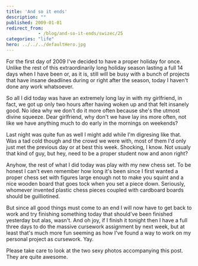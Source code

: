 ```yaml
---
title: 'And so it ends'
description: ""
published: 2009-01-01
redirect_from: 
            - /blog/and-so-it-ends/swizec/25
categories: "life"
hero: ../../../defaultHero.jpg
---
```

For the first day of 2009 I&#x27;ve decided to have a proper holiday for once. Unlike the rest of this extraordinarily long holiday season lasting a full 14 days when I have been or, as it is, still will be busy with a bunch of projects that have insane deadlines during or right after the season, today I haven&#x27;t done any work whatsoever.

So all I did today was have an extremely long lay in with my girlfriend, in fact, we got up only two hours after having woken up and that felt insanely good. No idea why we don&#x27;t do it more often because she&#x27;s the utmost divine squeeze. Dear girlfriend, why don&#x27;t we have lay ins more often, not like we have anything much to do early in the mornings on weekends?

Last night was quite fun as well I might add while I&#x27;m digresing like that. Was a tad cold though and the crowd we were with, most of them I&#x27;d only just met the previous day or at best this week. Shocking, I know. Not usualy that kind of guy, but hey, need to be a proper student now and anon right?

Anyhow, the rest of what I did today was play with my new chess set. To be honest I can&#x27;t even remember how long it&#x27;s been since I first wanted a proper chess set with figures large enough not to make you squint and a nice wooden board that goes tock when you set a piece down. Seriously, whomever invented plastic chess pieces coupled with cardboard boards should be guilliotined.

But since all good things must come to an end I will now have to get back to work and try finishing something today that should&#x27;ve been finished yesterday but alas, wasn&#x27;t. And oh joy, if I finish it tonight then I have a full three days to do the massive cursework assignment by next week, but at least that&#x27;s much more fun seeming as how I&#x27;ve found a way to work on my personal project as cursework. Yay.

Please take care to look at the two sexy photos accompanying this post. They are quite awesome.